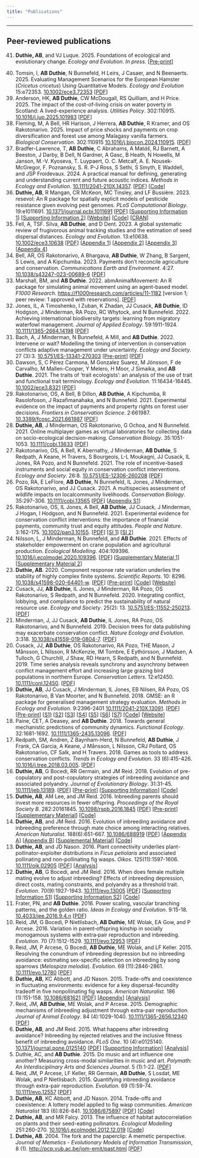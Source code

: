 ```yaml
---
title: "Publications"
---
```


<hr>

## Peer-reviewed publications

<ol reversed>

<li>**Duthie, AB**, and VJ Luque. 2025. Foundations of ecological and evolutionary change. *Ecology and Evolution*. *In press*. [[Pre-print](https://arxiv.org/abs/2409.10766)]

<li>Tomsin, I, **AB Duthie**, N Bunnefeld, H Leirs, J Casaer, and N Beenaerts. 2025. Evaluating Management Scenarios for the European Hamster (*Cricetus cricetus*) Using Quantitative Models. *Ecology and Evolution* 15:e72353. [10.1002/ece3.72353](https://doi.org/10.1002/ece3.72353) [[PDF](ms/TomsinEtAl2025.pdf)]</li> 

<li>Anderson, HK, **AB Duthie**, CW McDougall, RS Quilliam, and H Price. 2025. The impact
of the cost-of-living crisis on water poverty in Scotland: A lived-experience analysis. *Utilities Policy*. 302:110915. [10.1016/j.jup.2025.101983](https://doi.org/10.1016/j.jup.2025.101983)  [[PDF](ms/AndersonEtAl2025.pdf)]</li>

<li>Fleming, M, A Bell, HR Harison, J Herrera, **AB Duthie**, R Kramer, and OS Rakotonarivo. 2025. Impact of price shocks and payments on crop diversification and forest use among Malagasy vanilla farmers. *Biological Conservation*. 302:110915 [10.1016/j.biocon.2024.110915](https://www.sciencedirect.com/science/article/pii/S0006320724004774?dgcid=coauthor).  [[PDF](ms/FlemingEtAl2025.pdf)]</li>

<li>Bradfer-Lawrence, T, **AB Duthie**, C Abrahams, A Mat$\acute{a}$$\check{s}$, RJ Barnett, A Beeston, J Darby, B Dell, N Gardner, A Gasc, B Heath, N Howells, M Janson, M.-V. Kyoseva, T. Luypaert, O. C. Metcalf, A. E. Nousek-McGregor, F. Poznansky, S. R. P-J Ross, S Sethi, S Smyth, E Waddell, and JSP Froidevaux. 2024. A practical manual for defining, generating and understanding current and future acoustic indices. *Methods in Ecology and Evolution*. [10.1111/2041-210X.14357](https://besjournals.onlinelibrary.wiley.com/doi/10.1111/2041-210X.14357).  [[PDF](ms/Bradfer-LawrenceEtAl2024.pdf)] [[Code](https://github.com/bradduthie/ecoacoustic_website)]</li>

 <li>**Duthie, AB**, R Mangan, CR McKeon, MC Tinsley, and LF Bussière. 2023. resevol: An R package for spatially explicit models of pesticide resistance given evolving pest genomes. *PLoS Computational Biology*. 19:e1011691. [10.1371/journal.pcbi.1011691](https://journals.plos.org/ploscompbiol/article?id=10.1371/journal.pcbi.1011691) [[PDF](ms/DuthieEtAl2023.pdf)] [[Supporting Information 1](ms/DuthieEtAl2023_S1.pdf)] [[Supporting Information 2](ms/DuthieEtAl2023_S2.pdf)] [[Website](http://bradduthie.github.io/resevol)] [[Code](https://github.com/bradduthie/resevol)] [[CRAN](https://cran.r-project.org/package=resevol)]</li>
 
 <li>Fell, A, TSF. Silva, **AB Duthie**, and D Dent. 2023. A global systematic review of frugivorous animal tracking studies and the estimation of seed dispersal distances. *Ecology and Evolution*. 13:e10638. [10.1002/ece3.10638](https://onlinelibrary.wiley.com/doi/10.1002/ece3.10638) [[PDF](ms/Fell2023EtAl.pdf)] [[Appendix 1](ms/Fell2023EtAl_A1.docx)] [[Appendix 2](ms/Fell2023EtAl_A2.xlsx)] [[Appendix 3](ms/Fell2023EtAl_A3.xlsx)] [[Appendix 4](ms/Fell2023EtAl_A4.xlsx)]</li>

 <li>Bell, AR, OS Rakotonarivo, A Bhargava, **AB Duthie**, W Zhang, B Sargent, S Lewis, and A Kipchumba. 2023. Payments don't reconcile agriculture and conservation. *Communications Earth and Environment*. 4:27. [10.1038/s43247-023-00689-6](https://www.nature.com/articles/s43247-023-00689-6) [[PDF](ms/BellEtAl2023.pdf)]</li>
 
 <li>Marshall, BM, and **AB Duthie**. 2022. abmAnimalMovement: An R package for simulating animal movement using an agent-based model. *F1000 Research*. [https://f1000research.com/articles/11-1182](https://f1000research.com/articles/11-1182) [version 1; peer review: 1 approved with reservations]. [[PDF](ms/Marshall_Duthie2022.pdf)]</li>

 <li>Jones, IL, A Timoshenko, I Zuban, K Zhadan, JJ Cusack, **AB Duthie**, ID Hodgson, J Minderman, RA Pozo, RC Whytock, and N Bunnefeld. 2022. Achieving international biodiversity targets: learning from migratory waterfowl management. *Journal of Applied Ecology*. 59:1911-1924. [10.1111/1365-2664.14198](https://besjournals.onlinelibrary.wiley.com/doi/10.1111/1365-2664.14198) [[PDF](ms/JonesEtAl2022.pdf)]</li>

 <li>Bach, A, J Minderman, N Bunnefeld, A Mill, and **AB Duthie**. 2022. Intervene or wait? Modelling the timing of intervention in conservation conflicts adaptive management under uncertainty. *Ecology and Society*. 27 (3):3. [10.5751/ES-13341-270303](https://ecologyandsociety.org/vol27/iss3/art3/) [[Pre-print](https://www.biorxiv.org/content/10.1101/2021.08.27.457773v2)] [[PDF](ms/BachEtAl2022.pdf)]</li>

 <li>Dawson, S, C Pérez Carmona, M Gonzalez Suarez, M Jönsson, F de Carvalho, M Mallen-Cooper, Y Melero, H Moor, J Simaika, and **AB Duthie**. 2021. The traits of 'trait ecologists': an analysis of the use of trait and functional trait terminology. *Ecology and Evolution*. 11:16434-16445. [10.1002/ece3.8321](https://onlinelibrary.wiley.com/doi/10.1002/ece3.8321) [[PDF](ms/DawsonEtAl2021.pdf)]</li>

 <li>Rakotonarivo, OS, A Bell, B Dillon, **AB Duthie**, A Kipchumba, R Rasolofoson, J Razafimanahaka, and N Bunnefeld. 2021. Experimental evidence on the impact of payments and property rights on forest user decisions. *Frontiers in Conservation Science*. 2:661987. [10.3389/fcosc.2021.661987](https://www.frontiersin.org/articles/10.3389/fcosc.2021.661987) [[PDF](ms/RakotonarivoEtAl2021b.pdf)]</li>
 
 <li>**Duthie, AB**, J Minderman, OS Rakotonarivo, G Ochoa, and N Bunnefeld. 2021. Online multiplayer games as virtual laboratories for collecting data on socio-ecological decision-making. *Conservation Biology*. 35:1051-1053. [10.1111/cobi.13633](https://conbio.onlinelibrary.wiley.com/doi/10.1111/cobi.13633) [[PDF](ms/DuthieEtAl2021.pdf)]</li>
 
 <li>Rakotonarivo, OS, A Bell, K Abernathy, J Minderman, **AB Duthie**, S Redpath, A Keane, H Travers, S Bourgeois, L-L Moukagni, JJ Cusack, IL Jones, RA Pozo, and N Bunnefeld. 2021. The role of incentive-based instruments and social equity in conservation conflict interventions. *Ecology and Society*. 26:8. [10.5751/ES-12306-260208](https://www.frontiersin.org/articles/10.3389/fcosc.2021.661987) [[PDF](ms/RakotonarivoEtAl2021.pdf)]</li>

 <li>Pozo, RA, E LeFlore, **AB Duthie**, N Bunnefeld, IL Jones, J Minderman, OS Rakotonarivo, and JJ Cusack. 2021. A multispecies assessment of wildlife impacts on localcommunity livelihoods. *Conservation Biology*. 35:297-306. [10.1111/cobi.13565](https://conbio.onlinelibrary.wiley.com/doi/10.1111/cobi.13565) [[PDF](ms/PozoEtAl2020.pdf)] [[Appendix S1](ms/PozoEtAl2020_sup.pdf)]</li>

 <li>Rakotonarivo, OS, IL Jones, A Bell, **AB Duthie**, JJ Cusack, J Minderman, J Hogan, I Hodgson, and N Bunnefeld. 2021. Experimental evidence for conservation conflict interventions: the importance of financial payments, community trust and equity attitudes. *People and Nature*. 3:162-175. [10.1002/pan3.10155](https://besjournals.onlinelibrary.wiley.com/doi/10.1002/pan3.10155). [[PDF](ms/RakotonarivoEtAl2020.pdf)] [[SI 1](RakotonarivoEtAl2020_sup1.pdf)] [[SI 2](http://bradduthie.github.io/RakotonarivoEtAl2020_sup2.pdf)]</li>

 <li>Nilsson, L, J Minderman, N Bunnefeld, and **AB Duthie**. 2021. Effects of stakeholder empowerment on crane population and agricultural production. *Ecological Modelling*. 404:109396. [10.1016/j.ecolmodel.2020.109396](https://www.sciencedirect.com/science/article/pii/S0304380020304609?via%3Dihub). [[PDF](ms/NilssonEtAl2021.pdf)] [[Supplementary Material 1](ms/NilssonEtAl2021_sup1.pdf)] [[Supplementary Material 2](ms/NilssonEtAl2021_sup2.pdf)]</li>

 <li>**Duthie, AB**. 2020. Component response rate variation underlies the stability of highly complex finite systems. *Scientific Reports*. 10: 8296. [10.1038/s41598-020-64401-w](https://www.nature.com/articles/s41598-020-64401-w). [[PDF](ms/Duthie2020.pdf)] [[Pre-print](https://arxiv.org/abs/1806.01029)] [[Code](https://github.com/bradduthie/RandomMatrixStability)] [[Website](https://bradduthie.github.io/RandomMatrixStability/index.html)]</li>
 
 <li>Cusack, JJ, **AB Duthie**, IL Jones, J Minderman, RA Pozo, OS Rakotonarivo, S Redpath, and N Bunnefeld. 2020. Integrating conflict, lobbying, and compliance to predict the sustainability of natural resource use. *Ecology and Society*. 25(2): 13. [10.5751/ES-11552-250213](https://doi.org/10.5751/ES-11552-250213). [[PDF](ms/CusackEtAl2020.pdf)]</li>
 
 <li>Minderman, J, JJ Cusack, **AB Duthie**, IL Jones, RA Pozo, OS Rakotonarivo, and N Bunnefeld. 2019. Decision trees for data publishing may exacerbate conservation conflict. *Nature Ecology and Evolution*. 3:318. [10.1038/s41559-019-0804-7](https://doi.org/10.1038/s41559-019-0804-7). [[PDF](ms/MindermanEtAl2019.pdf)]</li>
 
 <li>Cusack, JJ, **AB Duthie**, OS Rakotonarivo, RA Pozo, THE Mason, J Månsson, L Nilsson, R McKenzie, IM Tombre, E Eythórsson, J Madsen, A Tulloch, G Churchill, J Shaw, RD Hearn, S Redpath, and N Bunnefeld. 2019. Time series analysis reveals synchrony and asynchrony between conflict management effort and increasing large grazing bird populations in northern Europe. *Conservation Letters*. 12:e12450. [10.1111/conl.12450](http://onlinelibrary.wiley.com/doi/10.1111/conl.12450/full). [[PDF](ms/CusackEtAl2019.pdf)]</li>
 
 <li>**Duthie, AB**, JJ Cusack, J Minderman, IL Jones, EB Nilsen, RA Pozo, OS Rakotonarivo, B Van Moorter, and N Bunnefeld. 2018. GMSE: an R package for generalised management strategy evaluation. *Methods in Ecology and Evolution*. 9:2396-2401 [10.1111/2041-210X.13091](https://besjournals.onlinelibrary.wiley.com/doi/10.1111/2041-210X.13091). [[PDF](DuthieEtAl2108.pdf)] [[Pre-print](https://www.biorxiv.org/content/early/2018/08/23/221432)] [[S1](ms/DuthieEtAl2018_GMSE_SI1.pdf)] [[S2](ms/DuthieEtAl2018_GMSE_SI2.pdf)] [[S3](ms/DuthieEtAl2018_GMSE_SI3.pdf)] [[S4](ms/DuthieEtAl2018_GMSE_SI4.pdf)] [[S5](ms/DuthieEtAl2018_GMSE_SI5.pdf)] [[S6](ms/DuthieEtAl2018_GMSE_SI6.pdf)] [[S7](ms/DuthieEtAl2018_GMSE_SI7.pdf)] [[Code](https://github.com/confoobio/GMSE)] [[Website](https://confoobio.github.io/gmse/)]</li>
 
 <li>Paine, CET, A Deasey, and **AB Duthie**. 2018. Towards general mechanistic predictions of community dynamics. *Functional Ecology*. 32:1681-1692. [10.1111/1365-2435.13096](http://onlinelibrary.wiley.com/doi/10.1111/1365-2435.13096/full/). [[PDF](ms/PaineEtAl2018.pdf)]</li>

 <li>Redpath, SM, Andren, Z Baynham-Herd, N Bunnefeld, **AB Duthie**, J Frank, CA Garcia, A Keane, J Månsson, L Nilsson, CRJ Pollard, OS Rakotonarivo, CF Salk, and H Travers. 2018. Games as tools to address conservation conflicts. *Trends in Ecology and Evolution*. 33 (6):415-426. [10.1016/j.tree.2018.03.005](https://www.cell.com/trends/ecology-evolution/fulltext/S0169-5347(18)30059-4). [[PDF](ms/RedPathEtAl2018.pdf)]</li>

 <li>**Duthie, AB**, G Bocedi, RR Germain, and JM Reid. 2018. Evolution of pre-copulatory and post-copulatory strategies of inbreeding avoidance and associated polyandry. *Journal of Evolutionary Biology*. 31:31-45. [10.1111/jeb.13189](https://onlinelibrary.wiley.com/doi/10.1111/jeb.13189/full). [[PDF](ms/DuthieEtAl2017.pdf)] [[Pre-print](http://www.biorxiv.org/content/biorxiv/early/2017/09/24/136093.full.pdf)] [[Supporting Information](ms/DuthieEtAl2017_SI.pdf)] [[Code](https://github.com/bradduthie/pre_post_cop)]</li>
 
 <li>**Duthie, AB**, AM Lee, and JM Reid. 2016. Inbreeding parents should invest more resources in fewer offspring. *Proceedings of the Royal Society B*. 282:20161845. [10.1098/rspb.2016.1845](http://rspb.royalsocietypublishing.org/content/283/1843/20161845) [[PDF](ms/DuthieEtAl2016c.pdf)] [[Pre-print](http://biorxiv.org/content/early/2016/10/18/062794)] [[Supplementary Material](ms/DuthieEtAl2016c_SI.pdf)] [[Code](https://github.com/bradduthie/pre_post_cop)]</li>
 
 <li>**Duthie, AB**, and JM Reid. 2016. Evolution of inbreeding avoidance and inbreeding preference through mate choice among interacting relatives. *American Naturalist*. 188(6):651-667. [10.1086/688919](http://www.journals.uchicago.edu/doi/full/10.1086/688919) [[PDF](ms/Duthie_Reid2016.pdf)] [[Appendix A](ms/Duthie_Reid2016_AppendixA.pdf)] [[Appendix B](ms/Duthie_Reid2016_AppendixB.pdf)] [[Supplemental Material](Duthie_Reid2016_SM.pdf)] [[Code](https://github.com/bradduthie/Inbreeding)]</li>

<li>**Duthie, AB**, and JD Nason. 2016. Plant connectivity underlies plant-pollinator-exploiter distributions in *Ficus petiolaris* and associated pollinating and non-pollinating fig wasps. *Oikos*. 125(11):1597-1606. [10.1111/oik.02905](http://onlinelibrary.wiley.com/doi/10.1111/oik.02905/abstract) [[PDF](ms/Duthie_et_al_2016_Oikos.pdf)] [[Analysis](https://github.com/bradduthie/Duthie_and_Nason_2016)]</li>

<li>**Duthie, AB**, G Bocedi, and JM Reid. 2016. When does female multiple mating evolve to adjust inbreeding? Effects of inbreeding depression, direct costs, mating constraints, and polyandry as a threshold trait. *Evolution*. 70(9):1927-1943. [10.1111/evo.13005](http://onlinelibrary.wiley.com/doi/10.1111/evo.13005/abstract) [[PDF](ms/DuthieEtAl2016b.pdf)] [[Supporting Information S1](ms/DuthieEtAl2016_SI1.pdf)] [[Supporting Information S2](ms/DuthieEtAl2016_SI2.pdf)] [[Code](https://github.com/bradduthie/PolyInbreed)]</li>

 <li>Frater, PN, and **AB Duthie**. 2016. Power scaling, vascular branching patterns, and the golden ratio. *Ideas in Ecology and Evolution*. 9:15-18. [10.4033/iee.2016.9.4.n](http://ojs.library.queensu.ca/index.php/IEE/article/view/6312) [[PDF](ms/Frater_Duthie2016.pdf)]</li>
 
 <li>Reid, JM, G Bocedi, P Nietlisbach, **AB Duthie**, ME Wolak, EA Gow, and P Arcese. 2016. Variation in parent‐offspring kinship in socially monogamous systems with extra‐pair reproduction and inbreeding. *Evolution*. 70 (7):1512-1529. [10.1111/evo.12953](http://onlinelibrary.wiley.com/doi/10.1111/evo.12953/abstract) [[PDF](ms/ReidEtAl2016.pdf)]</li>
 
 <li>Reid, JM, P Arcese, G Bocedi, **AB Duthie**, ME Wolak, and LF Keller. 2015. Resolving the conundrum of inbreeding depression but no inbreeding avoidance: estimating sex-specific selection on inbreeding by song sparrows (*Melospiza melodia*). *Evolution*. 69 (11):2846-2861. [10.1111/evo.12780](http://onlinelibrary.wiley.com/doi/10.1111/evo.12953/abstract) [[PDF](ms/ReidEtAl2016_b)]</li>

 <li>**Duthie, AB**, KC Abbott, and JD Nason. 2015. Trade-offs and coexistence in fluctuating environments: evidence for a key dispersal-fecundity tradeoff in five nonpollinating fig wasps. *American Naturalist*. 186 (1):151-158.  [10.1086/681621](http://www.jstor.org/stable/10.1086/681621) [[PDF](ms/DuthieEtAl2015.pdf)] [[Appendix](ms/DuthieEtAl2015_Appendix.pdf)] [[Analysis](https://github.com/bradduthie/Duthie_et_al_2015)]</li>

 <li>Reid, JM, **AB Duthie**, ME Wolak, and P Arcese. 2015. Demographic mechanisms of inbreeding adjustment through extra-pair reproduction. *Journal of Animal Ecology*. 84 (4):1029-1040. [10.1111/1365-2656.12340](http://onlinelibrary.wiley.com/doi/10.1111/1365-2656.12340/abstract) [[PDF](ms/ReidEtAl2015b.pdf)]</li>
 
 <li>**Duthie, AB**, and JM Reid. 2015. What happens after inbreeding avoidance? Inbreeding by rejected relatives and the inclusive fitness benefit of inbreeding avoidance. *PLoS One*. 10 (4):e0125140. [10.1371/journal.pone.0125140](http://dx.plos.org/10.1371/journal.pone.0125140) [[PDF](ms/Duthie_Reid2015.pdf)] [[Supporting Information](ms/Duthie_Reid2015SI.pdf)] [[Analysis](https://github.com/bradduthie/Duthie_and_Reid_2015_Figs)]</li>

 <li>Duthie, AC, and **AB Duthie**. 2015. Do music and art influence one another? Measuring cross-modal similarities in music and art. *Polymath: An Interdisciplinary Arts and Sciences Journal*. 5 (1):1-22. [[PDF](ms/Duthie_Duthie2015.pdf)]</li>
 
 <li>Reid, JM, P Arcese, LF Keller, RR Germain, **AB Duthie**, S Losdat, ME Wolak, and P Nietlisbach. 2015. Quantifying inbreeding avoidance through extra-pair reproduction. *Evolution*. 69 (1):59-74. [10.1111/evo.12557](http://onlinelibrary.wiley.com/doi/10.1111/evo.12557/abstract) [[PDF](ms/ReidEtAl2015.pdf)]</li>
 
 <li>**Duthie, AB**, KC Abbott, and JD Nason. 2014. Trade-offs and coexistence: A lottery model applied to fig wasp communities. *American Naturalist* 183 (6):826-841. [10.1086/675897](http://www.jstor.org/stable/10.1086/675897) [[PDF](ms/DuthieEtAl2014.pdf)] [[Code](https://github.com/bradduthie/Duthie_et_al_2014)]</li>

 <li>**Duthie, AB**, and MR Falcy. 2013. The influence of habitat autocorrelation on plants and their seed-eating pollinators. *Ecological Modelling* 251:260-270. [10.1016/j.ecolmodel.2012.12.019](http://dx.doi.org/10.1016/j.ecolmodel.2012.12.019) [[Code](https://github.com/bradduthie/Duthie_and_Falcy_2013)]</li>

 <li>**Duthie, AB**. 2004. The fork and the paperclip: A memetic perspective. *Journal of Memetics - Evolutionary Models of Information Transmission*, 8 (1). [http://pcp.vub.ac.be/jom-emit/past.html](http://pcp.vub.ac.be/jom-emit/past.html) [[PDF](ms/Duthie2003.pdf)]</li> 

</ol>



